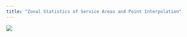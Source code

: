```yaml
---
title: "Zonal Statistics of Service Areas and Point Interpolation"
---
```

![](images\406_Final_Aa2-1.png)